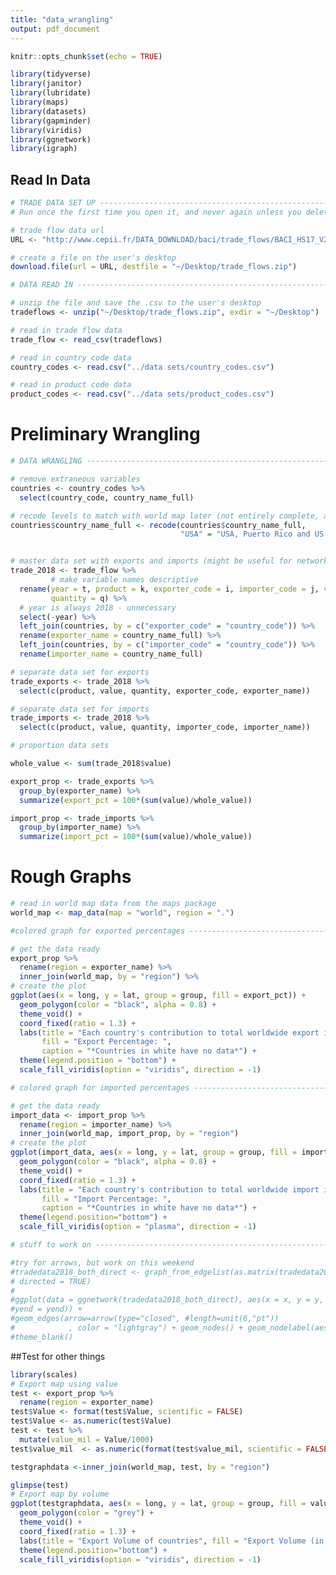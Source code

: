 ```yaml
---
title: "data_wrangling"
output: pdf_document
---
```


```r
knitr::opts_chunk$set(echo = TRUE)

library(tidyverse)
library(janitor)
library(lubridate)
library(maps)
library(datasets)
library(gapminder)
library(viridis)
library(ggnetwork)
library(igraph)
```

## Read In Data

```r
# TRADE DATA SET UP ----------------------------------------------------------------------
# Run once the first time you open it, and never again unless you delete the files

# trade flow data url
URL <- "http://www.cepii.fr/DATA_DOWNLOAD/baci/trade_flows/BACI_HS17_V202001.zip"

# create a file on the user's desktop 
download.file(url = URL, destfile = "~/Desktop/trade_flows.zip")
```


```r
# DATA READ IN ---------------------------------------------------------------------------

# unzip the file and save the .csv to the user's desktop
tradeflows <- unzip("~/Desktop/trade_flows.zip", exdir = "~/Desktop")

# read in trade flow data 
trade_flow <- read_csv(tradeflows)

# read in country code data 
country_codes <- read.csv("../data sets/country_codes.csv")

# read in product code data 
product_codes <- read.csv("../data sets/product_codes.csv")

```

# Preliminary Wrangling

```r
# DATA WRANGLING -------------------------------------------------------------------------

# remove extraneous variables 
countries <- country_codes %>%
  select(country_code, country_name_full) 

# recode levels to match with world map later (not entirely complete, add more if noticed)
countries$country_name_full <- recode(countries$country_name_full, 
                                      "USA" = "USA, Puerto Rico and US Virgin Islands")


# master data set with exports and imports (might be useful for networks)
trade_2018 <- trade_flow %>%
         # make variable names descriptive
  rename(year = t, product = k, exporter_code = i, importer_code = j, value = v, 
         quantity = q) %>%
  # year is always 2018 - unnecessary 
  select(-year) %>%
  left_join(countries, by = c("exporter_code" = "country_code")) %>%
  rename(exporter_name = country_name_full) %>%
  left_join(countries, by = c("importer_code" = "country_code")) %>%
  rename(importer_name = country_name_full)

# separate data set for exports 
trade_exports <- trade_2018 %>%
  select(c(product, value, quantity, exporter_code, exporter_name))

# separate data set for imports 
trade_imports <- trade_2018 %>%
  select(c(product, value, quantity, importer_code, importer_name))

# proportion data sets 

whole_value <- sum(trade_2018$value)

export_prop <- trade_exports %>%
  group_by(exporter_name) %>%
  summarize(export_pct = 100*(sum(value)/whole_value))

import_prop <- trade_imports %>%
  group_by(importer_name) %>%
  summarize(import_pct = 100*(sum(value)/whole_value))
```

# Rough Graphs 

```r
# read in world map data from the maps package 
world_map <- map_data(map = "world", region = ".")

#colored graph for exported percentages --------------------------------------------------

# get the data ready 
export_prop %>%
  rename(region = exporter_name) %>%
  inner_join(world_map, by = "region") %>%
# create the plot  
ggplot(aes(x = long, y = lat, group = group, fill = export_pct)) +
  geom_polygon(color = "black", alpha = 0.8) +
  theme_void() +
  coord_fixed(ratio = 1.3) +
  labs(title = "Each country's contribution to total worldwide export in percentages", 
       fill = "Export Percentage: ", 
       caption = "*Countries in white have no data*") +
  theme(legend.position = "bottom") + 
  scale_fill_viridis(option = "viridis", direction = -1) 

# colored graph for imported percentages -------------------------------------------------

# get the data ready 
import_data <- import_prop %>%
  rename(region = importer_name) %>%
  inner_join(world_map, import_prop, by = "region")
# create the plot
ggplot(import_data, aes(x = long, y = lat, group = group, fill = import_pct)) +
  geom_polygon(color = "black", alpha = 0.8) +
  theme_void() +
  coord_fixed(ratio = 1.3) +
  labs(title = "Each country's contribution to total worldwide import in percentages", 
       fill = "Import Percentage: ", 
       caption = "*Countries in white have no data*") +
  theme(legend.position="bottom") + 
  scale_fill_viridis(option = "plasma", direction = -1) 

# stuff to work on -----------------------------------------------------------------------

#try for arrows, but work on this weekend
#tradedata2018_both_direct <- graph_from_edgelist(as.matrix(tradedata2018_both[,3:4]), 
# directed = TRUE)
#
#ggplot(data = ggnetwork(tradedata2018_both_direct), aes(x = x, y = y, xend = xend, 
#yend = yend)) + 
#geom_edges(arrow=arrow(type="closed", #length=unit(6,"pt"))
#            , color = "lightgray") + geom_nodes() + geom_nodelabel(aes(label = name)) + 
#theme_blank()
```


##Test for other things 
```r
library(scales)
# Export map using value
test <- export_prop %>%
  rename(region = exporter_name)
test$Value <- format(test$Value, scientific = FALSE)
test$Value <- as.numeric(test$Value)
test <- test %>%
  mutate(value_mil = Value/1000)
test$value_mil  <- as.numeric(format(test$value_mil, scientific = FALSE))

testgraphdata <-inner_join(world_map, test, by = "region")

glimpse(test)
# Export map by volume 
ggplot(testgraphdata, aes(x = long, y = lat, group = group, fill = value_mil)) +
  geom_polygon(color = "grey") +
  theme_void() +
  coord_fixed(ratio = 1.3) +
  labs(title = "Export Volume of countries", fill = "Export Volume (in million US$)", caption = "*Countries in white have no data*") +
  theme(legend.position="bottom") + 
  scale_fill_viridis(option = "viridis", direction = -1) 

```




